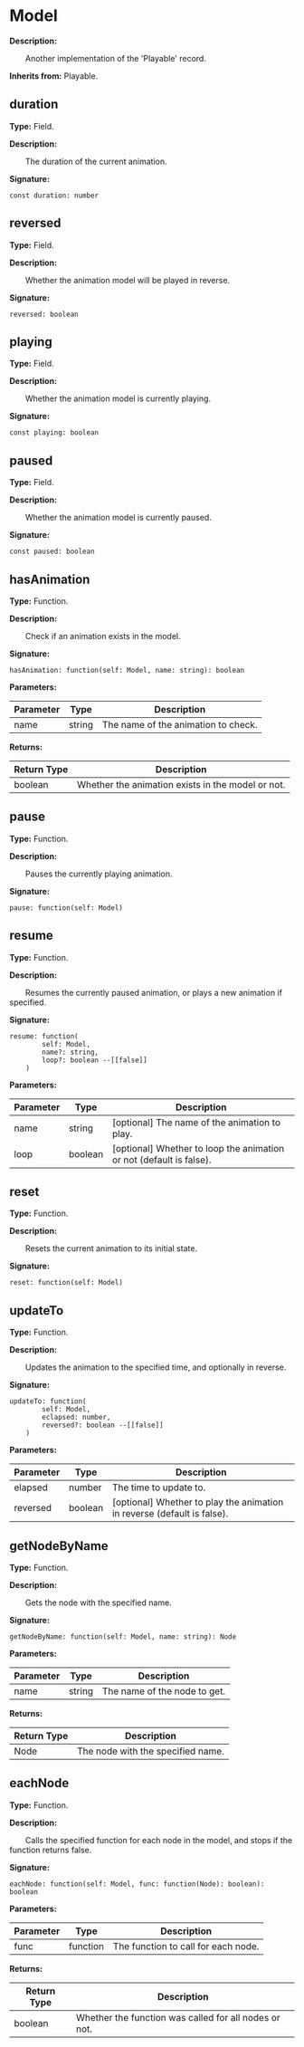 
# Model

**Description:**

&emsp;&emsp;Another implementation of the 'Playable' record.

**Inherits from:** Playable.

## duration

**Type:** Field.

**Description:**

&emsp;&emsp;The duration of the current animation.

**Signature:**
```tl
const duration: number
```

## reversed

**Type:** Field.

**Description:**

&emsp;&emsp;Whether the animation model will be played in reverse.

**Signature:**
```tl
reversed: boolean
```

## playing

**Type:** Field.

**Description:**

&emsp;&emsp;Whether the animation model is currently playing.

**Signature:**
```tl
const playing: boolean
```

## paused

**Type:** Field.

**Description:**

&emsp;&emsp;Whether the animation model is currently paused.

**Signature:**
```tl
const paused: boolean
```

## hasAnimation

**Type:** Function.

**Description:**

&emsp;&emsp;Check if an animation exists in the model.

**Signature:**
```tl
hasAnimation: function(self: Model, name: string): boolean
```

**Parameters:**

| Parameter | Type | Description |
| --- | --- | --- |
| name | string | The name of the animation to check. |

**Returns:**

| Return Type | Description |
| --- | --- |
| boolean | Whether the animation exists in the model or not. |

## pause

**Type:** Function.

**Description:**

&emsp;&emsp;Pauses the currently playing animation.

**Signature:**
```tl
pause: function(self: Model)
```

## resume

**Type:** Function.

**Description:**

&emsp;&emsp;Resumes the currently paused animation, or plays a new animation if specified.

**Signature:**
```tl
resume: function(
		self: Model,
		name?: string,
		loop?: boolean --[[false]]
	)
```

**Parameters:**

| Parameter | Type | Description |
| --- | --- | --- |
| name | string | [optional] The name of the animation to play. |
| loop | boolean | [optional] Whether to loop the animation or not (default is false). |

## reset

**Type:** Function.

**Description:**

&emsp;&emsp;Resets the current animation to its initial state.

**Signature:**
```tl
reset: function(self: Model)
```

## updateTo

**Type:** Function.

**Description:**

&emsp;&emsp;Updates the animation to the specified time, and optionally in reverse.

**Signature:**
```tl
updateTo: function(
		self: Model,
		eclapsed: number,
		reversed?: boolean --[[false]]
	)
```

**Parameters:**

| Parameter | Type | Description |
| --- | --- | --- |
| elapsed | number | The time to update to. |
| reversed | boolean | [optional] Whether to play the animation in reverse (default is false). |

## getNodeByName

**Type:** Function.

**Description:**

&emsp;&emsp;Gets the node with the specified name.

**Signature:**
```tl
getNodeByName: function(self: Model, name: string): Node
```

**Parameters:**

| Parameter | Type | Description |
| --- | --- | --- |
| name | string | The name of the node to get. |

**Returns:**

| Return Type | Description |
| --- | --- |
| Node | The node with the specified name. |

## eachNode

**Type:** Function.

**Description:**

&emsp;&emsp;Calls the specified function for each node in the model, and stops if the function returns false.

**Signature:**
```tl
eachNode: function(self: Model, func: function(Node): boolean): boolean
```

**Parameters:**

| Parameter | Type | Description |
| --- | --- | --- |
| func | function | The function to call for each node. |

**Returns:**

| Return Type | Description |
| --- | --- |
| boolean | Whether the function was called for all nodes or not. |